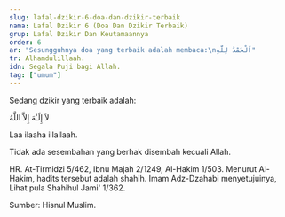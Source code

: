 ```yaml
---
slug: lafal-dzikir-6-doa-dan-dzikir-terbaik
nama: Lafal Dzikir 6 (Doa Dan Dzikir Terbaik)
grup: Lafal Dzikir Dan Keutamaannya
order: 6
ar: "Sesungguhnya doa yang terbaik adalah membaca:\nاَلْحَمْدُ لِلَّهِ"
tr: Alhamdulillaah.
idn: Segala Puji bagi Allah.
tag: ["umum"]
---
```


Sedang dzikir yang terbaik adalah:

لاَ إِلَـٰهَ إِلاَّ اللَّهُ

Laa ilaaha illallaah.

Tidak ada sesembahan yang berhak disembah kecuali Allah.


HR. At-Tirmidzi 5/462, Ibnu Majah 2/1249, Al-Hakim 1/503. Menurut Al-Hakim, hadits tersebut adalah shahih. Imam Adz-Dzahabi menyetujuinya, Lihat pula Shahihul Jami' 1/362.

Sumber: Hisnul Muslim.
